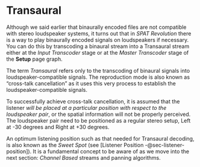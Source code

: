 # Transaural

Although we said earlier that binaurally encoded files are not compatible with stereo loudspeaker systems, it turns out that in _SPAT Revolution_ there is a way to play binaurally encoded signals on loudspeakers if necessary. You can do this by transcoding a binaural stream into a Transaural stream either at the _Input Transcoder_ stage or at the _Master Transcoder_ stage of the **Setup** page graph.

The term _Transaural_ refers only to the transcoding of binaural signals into loudspeaker-compatible signals. The reproduction mode is also known as "cross-talk cancellation" as it uses this very process to establish the loudspeaker-compatible signals.

:::{.callout-warning}
 To successfully achieve cross-talk cancellation, it is assumed that the listener _will be placed at a particular position with respect to the loudspeaker pair_, or the spatial information will not be properly perceived. The loudspeaker pair need to be positioned as a regular stereo setup, Left at -30 degrees and Right at +30 degrees.
:::

An optimum listening position such as that needed for Transaural decoding, is also known as the _Sweet Spot_ (see [Listener Position -@sec-listener-position]). It is a fundamental concept to be aware of as we move into the next section: _Channel Based_ streams and panning algorithms.
